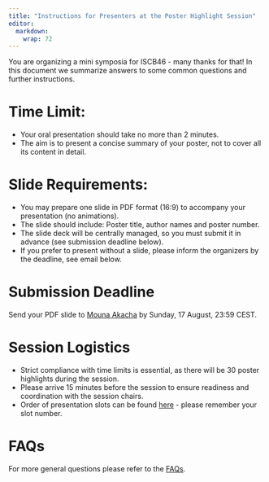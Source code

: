 ```yaml
---
title: "Instructions for Presenters at the Poster Highlight Session"
editor: 
  markdown: 
    wrap: 72
---
```


You are organizing a mini symposia for ISCB46 - many thanks for that! In this document we summarize answers to some common questions and further instructions. 

# Time Limit: 

- Your oral presentation should take no more than 2 minutes.  
- The aim is to present a concise summary of your poster, not to cover all its content in detail.  

# Slide Requirements:

- You may prepare one slide in PDF format (16:9) to accompany your presentation (no animations).  
- The slide should include:  Poster title, author names and poster number.
- The slide deck will be centrally managed, so you must submit it in advance (see submission deadline below).
- If you prefer to present without a slide, please inform the organizers by the deadline, see email below. 

# Submission Deadline

Send your PDF slide to [Mouna Akacha](mailto:mouna.akacha@novartis.com) by Sunday, 17 August, 23:59 CEST.  

# Session Logistics

- Strict compliance with time limits is essential, as there will be 30 poster highlights during the session. 
- Please arrive 15 minutes before the session to ensure readiness and coordination with the session chairs.  
- Order of presentation slots can be found [here](https://www.conftool.org/iscb2025/index.php?page=browseSessions&form_session=39) - please remember your slot number. 

# FAQs

For more general questions please refer to the [FAQs](faq.html).
